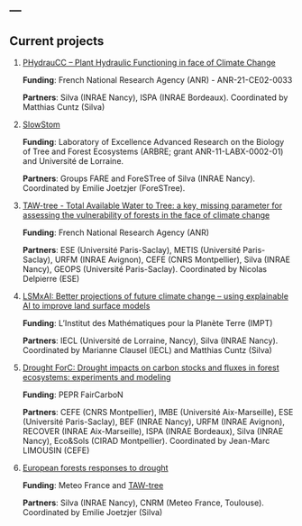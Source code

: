 ---
---

## Current projects

1. [PHydrauCC – Plant Hydraulic Functioning in face of Climate Change](phydraucc.qmd)

   **Funding**: French National Research Agency (ANR) - ANR-21-CE02-0033

   **Partners**: Silva (INRAE Nancy), ISPA (INRAE Bordeaux). Coordinated by Matthias Cuntz (Silva)

2. [SlowStom](slowstom.qmd)

   **Funding**: Laboratory of Excellence Advanced Research on the Biology of Tree and Forest Ecosystems (ARBRE; grant ANR-11-LABX-0002-01) and Université de Lorraine.

   **Partners**: Groups FARE and ForeSTree of Silva (INRAE Nancy). Coordinated by Emilie Joetzjer (ForeSTree).

3. [TAW-tree - Total Available Water to Tree: a key, missing parameter for assessing the vulnerability of forests in the face of climate change](taw-tree.qmd)

   **Funding**: French National Research Agency (ANR)

   **Partners**: ESE (Université Paris-Saclay), METIS (Université Paris-Saclay), URFM (INRAE Avignon), CEFE (CNRS Montpellier), Silva (INRAE Nancy), GEOPS (Université Paris-Saclay). Coordinated by Nicolas Delpierre (ESE)

4. [LSMxAI: Better projections of future climate change – using explainable AI to improve land surface models](lsmxai.qmd)

   **Funding**: L'Institut des Mathématiques pour la Planète Terre (IMPT)

   **Partners**: IECL (Université de Lorraine, Nancy), Silva (INRAE Nancy). Coordinated by Marianne Clausel (IECL) and Matthias Cuntz (Silva)

5. [Drought ForC: Drought impacts on carbon stocks and fluxes in forest ecosystems: experiments and modeling](droughtforc.qmd)

   **Funding**: PEPR FairCarboN

   **Partners**: CEFE (CNRS Montpellier), IMBE (Université Aix-Marseille), ESE (Université Paris-Saclay), BEF (INRAE Nancy), URFM (INRAE Avignon), RECOVER (INRAE Aix-Marseille), ISPA (INRAE Bordeaux), Silva (INRAE Nancy), Eco&Sols (CIRAD Montpellier). Coordinated by Jean-Marc LIMOUSIN (CEFE)

6. [European forests responses to drought](europedrought.qmd)

   **Funding**: Meteo France and [TAW-tree](taw-tree.qmd)

   **Partners**: Silva (INRAE Nancy), CNRM (Meteo France, Toulouse). Coordinated by Emilie Joetzjer (Silva)
